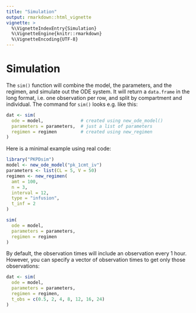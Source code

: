 ```yaml
---
title: "Simulation"
output: rmarkdown::html_vignette
vignette: >
  %\VignetteIndexEntry{Simulation}
  %\VignetteEngine{knitr::rmarkdown}
  %\VignetteEncoding{UTF-8}
---
```



# Simulation

The `sim()` function will combine the model, the parameters, and the regimen, and simulate out the ODE system. It will return a `data.frame` in the long format, i.e. one observation per row, and split by compartment and individual. The command for `sim()` looks e.g. like this:

```r
dat <- sim(
  ode = model,              # created using new_ode_model()
  parameters = parameters,  # just a list of parameters
  regimen = regimen         # created using new_regimen
)
```

Here is a minimal example using real code:

```r
library("PKPDsim")
model <- new_ode_model("pk_1cmt_iv")
parameters <- list(CL = 5, V = 50)
regimen <- new_regimen(
  amt = 100,
  n = 3,
  interval = 12,
  type = "infusion",
  t_inf = 2
)

sim(
  ode = model,
  parameters = parameters,
  regimen = regimen
)

```

By default, the observation times will include an observation every 1 hour. However, you can specify a vector of observation times to get only those observations:

```r
dat <- sim(
  ode = model,
  parameters = parameters,
  regimen = regimen,
  t_obs = c(0.5, 2, 4, 8, 12, 16, 24)
)
```
